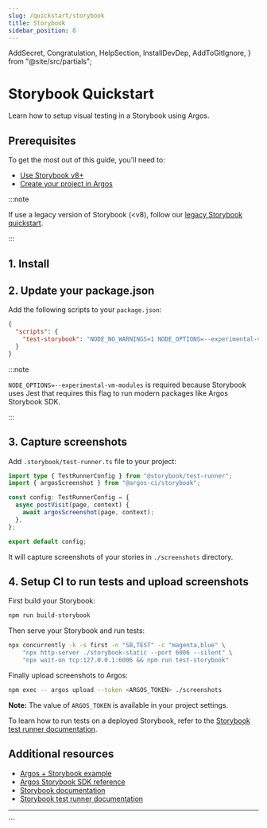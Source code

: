 ```yaml
---
slug: /quickstart/storybook
title: Storybook
sidebar_position: 8
---
```


  AddSecret,
  Congratulation,
  HelpSection,
  InstallDevDep,
  AddToGitIgnore,
} from "@site/src/partials";

# Storybook Quickstart

Learn how to setup visual testing in a Storybook using Argos.

## Prerequisites

To get the most out of this guide, you'll need to:

- [Use Storybook v8+](https://storybook.js.org/docs/get-started/install)
- [Create your project in Argos](https://app.argos-ci.com/new)

:::note

If use a legacy version of Storybook (\<v8), follow our [legacy Storybook quickstart](/quickstart/legacy-storybook).

:::

## 1. Install

<InstallDevDep
  dependency="@argos-ci/cli @argos-ci/storybook @storybook/test-runner"
  showCliLink
/>

## 2. Update your package.json

Add the following scripts to your `package.json`:

```json title="package.json"
{
  "scripts": {
    "test-storybook": "NODE_NO_WARNINGS=1 NODE_OPTIONS=--experimental-vm-modules test-storybook"
  }
}
```

:::note

`NODE_OPTIONS=--experimental-vm-modules` is required because Storybook uses Jest that requires this flag to run modern packages like Argos Storybook SDK.

:::

## 3. Capture screenshots

Add `.storybook/test-runner.ts` file to your project:

```ts title=".storybook/test-runner.ts"
import type { TestRunnerConfig } from "@storybook/test-runner";
import { argosScreenshot } from "@argos-ci/storybook";

const config: TestRunnerConfig = {
  async postVisit(page, context) {
    await argosScreenshot(page, context);
  },
};

export default config;
```

It will capture screenshots of your stories in `./screenshots` directory.

<AddToGitIgnore path="./screenshots" />

## 4. Setup CI to run tests and upload screenshots

First build your Storybook:

```sh
npm run build-storybook
```

Then serve your Storybook and run tests:

```sh
npx concurrently -k -s first -n "SB,TEST" -c "magenta,blue" \
    "npx http-server ./storybook-static --port 6006 --silent" \
    "npx wait-on tcp:127.0.0.1:6006 && npm run test-storybook"
```

Finally upload screenshots to Argos:

```sh
npm exec -- argos upload --token <ARGOS_TOKEN> ./screenshots
```

**Note:** The value of `ARGOS_TOKEN` is available in your project settings.

To learn how to run tests on a deployed Storybook, refer to the [Storybook test runner documentation](https://storybook.js.org/docs/writing-tests/test-runner#set-up-ci-to-run-tests).

<Congratulation />

## Additional resources

- [Argos + Storybook example](https://github.com/argos-ci/argos/tree/main/examples/storybook)
- [Argos Storybook SDK reference](/storybook)
- [Storybook documentation](https://storybook.js.org/docs)
- [Storybook test runner documentation](https://storybook.js.org/docs/writing-tests/test-runner)

---

<HelpSection />
```
